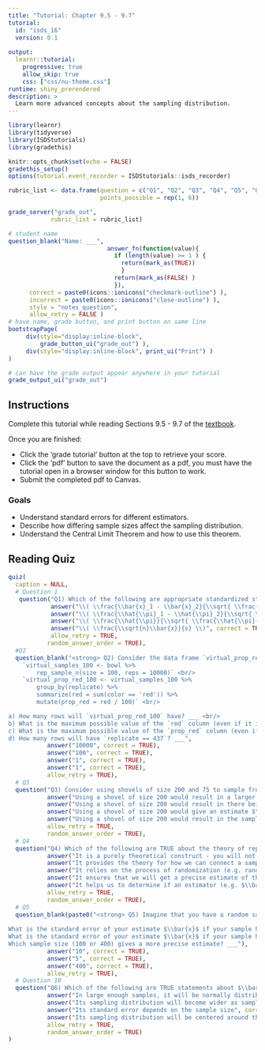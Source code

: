 ```yaml
---
title: "Tutorial: Chapter 9.5 - 9.7"
tutorial:
  id: "isds_16"
  version: 0.1
  
output:
  learnr::tutorial:
    progressive: true
    allow_skip: true
    css: ["css/nu-theme.css"]
runtime: shiny_prerendered
description: >
  Learn more advanced concepts about the sampling distribution.
---
```


```r
library(learnr)
library(tidyverse)
library(ISDStutorials)
library(gradethis)

knitr::opts_chunk$set(echo = FALSE)
gradethis_setup()
options(tutorial.event_recorder = ISDStutorials::isds_recorder)
```


```r
rubric_list <- data.frame(question = c("Q1", "Q2", "Q3", "Q4", "Q5", "Q6"),
                          points_possible = rep(1, 6))

grade_server("grade_out", 
            rubric_list = rubric_list)
```


```r
# student name
question_blank("Name: ___",
                            answer_fn(function(value){
                              if (length(value) >= 1 ) {
                                return(mark_as(TRUE))
                                }
                              return(mark_as(FALSE) )
                              }),
      correct = paste0(icons::ionicons("checkmark-outline") ),
      incorrect = paste0(icons::ionicons("close-outline") ),
      style = "notes_question",
      allow_retry = FALSE )
# have name, grade button, and print button on same line
bootstrapPage(
     div(style="display:inline-block",
         grade_button_ui("grade_out") ),
     div(style="display:inline-block", print_ui("Print") )
)

# can have the grade output appear anywhere in your tutorial
grade_output_ui("grade_out")
```

## Instructions

Complete this tutorial while reading Sections 9.5 - 9.7 of the [textbook](https://nustat.github.io/intro-stat-ds/9-sampling.html#size).

Once you are finished:

-   Click the 'grade tutorial' button at the top to retrieve your score.
-   Click the 'pdf' button to save the document as a pdf, you must have the tutorial open in a browser window for this button to work.
-   Submit the completed pdf to Canvas.


### Goals

-   Understand standard errors for different estimators.
-   Describe how differing sample sizes affect the sampling distribution.
-   Understand the Central Limit Theorem and how to use this theorem.

## Reading Quiz

```r
quiz(
  caption = NULL,
  # Question 1
   question("Q1) Which of the following are appropriate standardized statistics? Select all that apply. Hint: use the info in Table 9.6.",
            answer("\\( \\frac{\\bar{x}_1 - \\bar{x}_2}{\\sqrt{ \\frac{s^2_1}{n_1} +\\frac{s^2_2}{n_2} } } \\)", correct = TRUE),
            answer("\\( \\frac{\\hat{\\pi}_1 - \\hat{\\pi}_2}{\\sqrt{ \\frac{s^2_1}{n_1} +\\frac{s^2_2}{n_2} } } \\)"),
            answer("\\( \\frac{\\hat{\\pi}}{\\sqrt{ \\frac{\\hat{\\pi}(1-\\hat{\\pi})}{n} } } \\)", correct = TRUE),
            answer("\\( \\frac{\\sqrt{n}\\bar{x}}{s} \\)", correct = TRUE),
            allow_retry = TRUE,
           random_answer_order = TRUE),
  #Q2
  question_blank("<strong> Q2) Consider the data frame `virtual_prop_red_100` that results from the following lines of code: </strong> <br/>
    `virtual_samples_100 <- bowl %>%
        rep_sample_n(size = 100, reps = 10000)` <br/>
    `virtual_prop_red_100 <- virtual_samples_100 %>%
        group_by(replicate) %>%
        summarize(red = sum(color == 'red')) %>%
        mutate(prop_red = red / 100)` <br/>

a) How many rows will `virtual_prop_red_100` have? ___ <br/>
b) What is the maximum possible value of the `red` column (even if it is highly unlikely)? ___ <br/>
c) What is the maximum possible value of the `prop_red` column (even if it is highly unlikely)? ___ <br/>
d) How many rows will have `replicate == 437`? ___",
           answer("10000", correct = TRUE),
           answer("100", correct = TRUE),
           answer("1", correct = TRUE),
           answer("1", correct = TRUE),
           allow_retry = TRUE), 
  # Q3
  question("Q3) Consider using shovels of size 200 and 75 to sample from the bowl of red and white balls. Which of the following are TRUE statements? Select all that apply.",
           answer("Using a shovel of size 200 would result in a larger standard error for proportions red, compared to using a shovel of size 75"),
           answer("Using a shovel of size 200 would result in there being more variation in estimates of proportion red, compared to using a shovel of size 75"),
           answer("Using a shovel of size 200 would give an estimate $\\hat{\\pi}$ that is likely to be closer to the true population parameter $\\pi$, compared to using a shovel of size 75", correct = TRUE),
           answer("Using a shovel of size 200 would result in the sampling distribution of $\\hat{\\pi}$ having a smaller standard deviation, compared to using a shovel of size 75", correct = TRUE),
           allow_retry = TRUE,
           random_answer_order = TRUE), 
  # Q4
  question("Q4) Which of the following are TRUE about the theory of repeated samples? Select all that apply.",
           answer("It is a purely theoretical construct - you will not observe repeated samples in real life", correct = TRUE),
           answer("It provides the theory for how we can connect a sample estimate to the population parameter we care about", correct = TRUE),
           answer("It relies on the process of randomization (e.g. random sampling)", correct = TRUE),
           answer("It ensures that we will get a precise estimate of the population parameter"),
           answer("It helps us to determine if an estimator (e.g. $\\bar{x}$ or $s^2$) is unbiased", correct = TRUE),
           allow_retry = TRUE,
           random_answer_order = TRUE), 
  # Q5
  question_blank(paste0("<strong> Q5) Imagine that you have a random sample of students who took the SAT in Illinois, and you find the average SAT Math score in your sample to be $\\bar{x}$ = 527 and the standard deviation of SAT Math scores to be 100. </strong> <br/>
  
What is the standard error of your estimate $\\bar{x}$ if your sample has 100 students? ___ <br/>
What is the standard error of your estimate $\\bar{x}$ if your sample has 400 students? ___ <br/>
Which sample size (100 or 400) gives a more precise estimate? ___"), 
           answer("10", correct = TRUE),
           answer("5", correct = TRUE),
           answer("400", correct = TRUE),
           allow_retry = TRUE),
  # Question 10
  question("Q6) Which of the following are TRUE statements about $\\bar{x}$? Select all that apply. ",
           answer("In large enough samples, it will be normally distributed, even if the underlying data is skewed", correct = TRUE),
           answer("Its sampling distribution will become wider as sample size increases"),
           answer("Its standard error depends on the sample size", correct = TRUE),
           answer("Its sampling distribution will be centered around the true population mean ($\\mu$)",correct=TRUE),
           allow_retry = TRUE,
           random_answer_order = TRUE)
)

```
